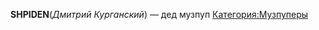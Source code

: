 {{Инфобокс_для_пуперов
|другие_ники = MisterUsualHat
MisterUnusualHat
|сферы_творчества = RYTPMV
|год_начала = 2011
|имя_фамилия = Дмитрий Курганский
|title2 = SHPIDEN|дата_рождения = 22 января 1998 г.|место_проживания = Киев|ссылки = *[https://www.youtube.com/user/SHPIDEN YouTube]
*[https://www.youtube.com/user/MisterUsualHat Alt]}}
'''SHPIDEN '''(''Дмитрий Курганский'') — дед музпуп
[[Категория:Музпуперы]]